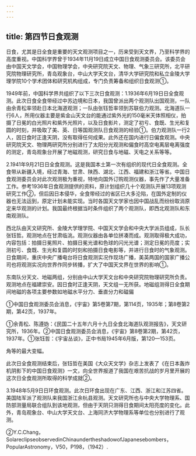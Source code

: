 ```yaml
---
---
---
```

title: 第四节日食观测
---



日食，尤其是日全食是重要的天文观测项目之一，历来受到天文界，乃至科学界的高度重视。中国科学界曾于1934年11月19日成立中国日食观测委员会。该委员会由中国天文学会，中国物理学会，中央研究院天文、物理、气象三研究所，北平研究院物理研究所，青岛观象台，中山大学天文台，清华大学研究院和私立金陵大学理学院10个学术团体和研究机构组成，专门负责筹备和组织日食观测①。

1949年前，中国科学界共组织了以下三次日食观测：1.1936年6月19日日全食观测。此次日食全食带经过中苏边境和日本，我国曾派出两个观测队出国观测，一队由余青松率领赴日本北海道观测；一队由张钰哲率领到苏联伯力观测。北海道队一行6人，所用仪器主要是紫金山天文台的能通过紫外光的150毫米天体照相仪，拍摄了日冕的白光照片和紫外光照片，以及日食影片，测定了初亏、食既、生光和复圆的时刻，并吸取了美、英、日等国观测队日食观测的经验①。伯力观测队一行2人，因日食时正逢天阴，没有取得任何成果。此外还在国内进行日偏食观测。中央研究院天文、物理两研究所分别进行了太阳分光观测和偏食时高空电离层电离强度的测定，青岛观象台开展了地磁观测，研究日食与地磁、天电之关系等等。

2.1941年9月21日日全食观测。这是我国本土第一次有组织的现代日全食观测。全食带从新疆入境，经过青海、甘肃、陕西、湖北、江西、福建和浙江等省。中国日食观测委员会对此次观测极为重视，特地向国外订购观测仪器，事先作了大量准备工作。参考1936年日食观测提供的资料，原计划组织几十个观测队开展13项观测研究工作②，但后因日本侵华，全食带经过的省区已大多沦陷，在国外定制的仪器也无法运到，原定计划未能实现。当时各国天文学家也因中国战乱而纷纷取消原定来华观测的计划。我国最终根据当时条件组织了两个观测队，即西北观测队和东南观测队。

西北队由天文研究所、金陵大学理学院、中国天文学会和中央大学派员组成，队长张钰哲。观测地点在甘肃临洮。观测仪器由各单位拼凑而成。观测取得极大成功，内容包括：拍摄日冕照片、拍摄日冕光谱和色球的闪光光谱；测定日冕的亮度；实测初亏、食既、生光和复圆的时刻和拍摄日食电影等，并进行日食时的气象观测。日食期间，重庆中央广播电台将日食观测实况作现场广播，美英两国的国家广播公司也将观测实况向世界作同步转播，扩大了中国天文界在世界的影响①。

东南队分天文、地磁两组，分别由中山大学天文台和中央研究院物理研究所负责。观测地点在福建崇安。因日食时正逢天阴，天文组一无所获。地磁组测得日全食期间地磁的各项主要参数如地磁水平分力、垂直分力和磁偏

①中国日食观测委员会消息，《宇宙》第5卷第7期，第114页，1935年；第8卷第2期，第42页，1937年。

①余青松、陈遵妫：《民国二十五年六月十九日全食北海道队观测报告》，天文研究所，1936年。②中国日食观测委员会消息，《宇宙》第8卷第2期，第42页，1937年。①张钰哲：《宇宙丛谈》，正中书局1945年6月版，第120—153页。

角等的最大变幅。

此次日全食观测结束后，张钰哲在美国《大众天文学》杂志上发表了《在日本轰炸机阴影下的中国日食观测》一文，向全世界报道了我国在艰苦抗战的岁月里开展的这次日全食观测所取得的科学成就②。

3.1948年5月9日日环食观测。此次日环食出现在广东、江西、浙江和江苏四省。美国陆军派了观测队来我国浙江余杭县观测。天文研究所也与中央大学物理系、国防部测量局联合组队到该地观测，但由于天阴只测得日食期间太阳亮度的变化。此外，青岛观象台、中山大学天文台、上海同济大学物理系等单位也分别进行了观测。

②Y.C.Chang，SolareclipseobservedinChinaundertheshadowofJapanesebombers，PopularAstronomy，V50，P198，（1942）.